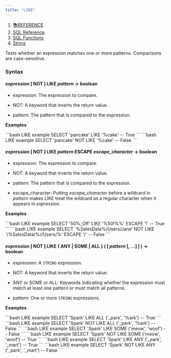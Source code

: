 ```yaml
---
title: "LIKE"
---
```


1. [📚REFERENCE](/reference)
2. [SQL Reference](/reference/sql-reference)
3. [SQL Functions](/reference/sql-reference/all-functions)
4. [String](/reference/sql-reference/all-functions/string)

Tests whether an expression matches one or more patterns. Comparisons are case-sensitive.

### Syntax

#### *expression* \[ NOT ] LIKE *pattern* → boolean

* expression: The expression to compare.

* NOT: A keyword that inverts the return value.

* pattern: The pattern that is compared to the expression.

**Examples**

<CodeGroup>
  ```bash LIKE example
  SELECT 'pancake' LIKE '%cake'
  -- True
  ```
</CodeGroup>

<CodeGroup>
  ```bash LIKE example
  SELECT 'pancake' NOT LIKE '%cake'
  -- False
  ```
</CodeGroup>

#### *expression* \[ NOT ] LIKE *pattern* ESCAPE *escape\_character* → boolean

* expression: The expression to compare.

* NOT: A keyword that inverts the return value.

* pattern: The pattern that is compared to the expression.

* escape\_character: Putting *escape\_character* before a wildcard in *pattern* makes LIKE treat the wildcard as a regular character when it appears in *expression*.

**Examples**

<CodeGroup>
  ```bash LIKE example
  SELECT '50%_Off' LIKE '%50!%%' ESCAPE '!'
  -- True
  ```
</CodeGroup>

<CodeGroup>
  ```bash LIKE example
  SELECT '%SalesData%/Users/Jane' NOT LIKE '/%SalesData/%//Users/%' ESCAPE '/'
  -- False
  ```
</CodeGroup>

#### *expression* \[ NOT ] LIKE \{ ANY | SOME | ALL } ( \[ *pattern* \[, …] ] ) → boolean

* expression: A `STRING` expression.

* NOT: A keyword that inverts the return value.

* ANY or SOME or ALL: Keywords indicating whether the expression must match at least one pattern or must match all patterns.

* pattern: One or more `STRING` expressions.

**Examples**

<CodeGroup>
  ```bash LIKE example
  SELECT 'Spark' LIKE ALL ('_park', '%ark')
  -- True
  ```
</CodeGroup>

<CodeGroup>
  ```bash LIKE example
  SELECT 'Spark' NOT LIKE ALL ('_park', '%ark')
  -- False
  ```
</CodeGroup>

<CodeGroup>
  ```bash LIKE example
  SELECT 'Spark' LIKE SOME ('meow', 'woof')
  -- False
  ```
</CodeGroup>

<CodeGroup>
  ```bash LIKE example
  SELECT 'Spark' NOT LIKE SOME ('meow', 'woof')
  -- True
  ```
</CodeGroup>

<CodeGroup>
  ```bash LIKE example
  SELECT 'Spark' LIKE ANY ('_park', '_mart')
  -- True
  ```
</CodeGroup>

<CodeGroup>
  ```bash LIKE example
  SELECT 'Spark' NOT LIKE ANY ('_park', '_mart')
  -- False
  ```
</CodeGroup>
